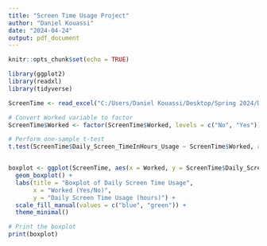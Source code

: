 ---
title: "Screen Time Usage Project"
author: "Daniel Kouassi"
date: "2024-04-24"
output: pdf_document
---

```{r setup, include=FALSE}
knitr::opts_chunk$set(echo = TRUE)
```


```{r}
library(ggplot2)
library(readxl)
library(tidyverse)

ScreenTime <- read_excel("C:/Users/Daniel Kouassi/Desktop/Spring 2024/DATA 211 -50 Data Science/Data/ScreenTime.xlsx")

# Convert Worked variable to factor
ScreenTime$Worked <- factor(ScreenTime$Worked, levels = c("No", "Yes"))

# Perform one-sample t-test
t.test(ScreenTime$Daily_Screen_TimeInHours_Usage ~ ScreenTime$Worked, alternative = "less")


boxplot <- ggplot(ScreenTime, aes(x = Worked, y = ScreenTime$Daily_Screen_TimeInHours_Usage, fill = Worked)) +
  geom_boxplot() +
  labs(title = "Boxplot of Daily Screen Time Usage",
       x = "Worked (Yes/No)",
       y = "Daily Screen Time Usage (hours)") +
  scale_fill_manual(values = c("blue", "green")) +
  theme_minimal()

# Print the boxplot
print(boxplot)

```

